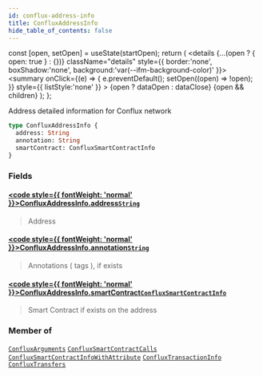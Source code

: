 ```yaml
---
id: conflux-address-info
title: ConfluxAddressInfo
hide_table_of_contents: false
---
```







  const [open, setOpen] = useState(startOpen);
  return (
    <details {...(open ? { open: true } : {})} className="details" style={{ border:'none', boxShadow:'none', background:'var(--ifm-background-color)' }}>
      <summary
        onClick={(e) => {
          e.preventDefault();
          setOpen((open) => !open);
        }}
        style={{ listStyle:'none' }}
      >
      {open ? dataOpen : dataClose}
      </summary>
      {open && children}
    </details>
  );
};








Address detailed information for Conflux network


```graphql
type ConfluxAddressInfo {
  address: String
  annotation: String
  smartContract: ConfluxSmartContractInfo
}
```




### Fields

#### [<code style={{ fontWeight: 'normal' }}>ConfluxAddressInfo.<b>address</b></code>](#)<Bullet />[`String`](/docs/graphql-reference/scalars/string) <Badge class="badge badge--secondary" text="scalar"/> 
> 
> 
> Address
> 

#### [<code style={{ fontWeight: 'normal' }}>ConfluxAddressInfo.<b>annotation</b></code>](#)<Bullet />[`String`](/docs/graphql-reference/scalars/string) <Badge class="badge badge--secondary" text="scalar"/> 
> 
> 
> Annotations ( tags ), if exists
> 

#### [<code style={{ fontWeight: 'normal' }}>ConfluxAddressInfo.<b>smartContract</b></code>](#)<Bullet />[`ConfluxSmartContractInfo`](/docs/graphql-reference/objects/conflux-smart-contract-info) <Badge class="badge badge--secondary" text="object"/> 
> 
> 
> Smart Contract if exists on the address
> 



### Member of

[`ConfluxArguments`](/docs/graphql-reference/objects/conflux-arguments)  <Badge class="secondary" text="object"/><Bullet />[`ConfluxSmartContractCalls`](/docs/graphql-reference/objects/conflux-smart-contract-calls)  <Badge class="secondary" text="object"/><Bullet />[`ConfluxSmartContractInfoWithAttribute`](/docs/graphql-reference/objects/conflux-smart-contract-info-with-attribute)  <Badge class="secondary" text="object"/><Bullet />[`ConfluxTransactionInfo`](/docs/graphql-reference/objects/conflux-transaction-info)  <Badge class="secondary" text="object"/><Bullet />[`ConfluxTransfers`](/docs/graphql-reference/objects/conflux-transfers)  <Badge class="secondary" text="object"/>

